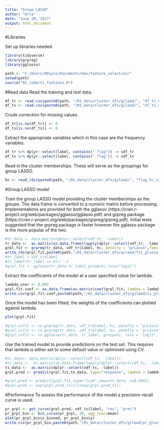 ```yaml
---
title: "Group LASSO"
author: "Orla"
date: "June 20, 2017"
output: html_document
---
```

#Libraries

Set up libraries needed. 

```r
library(tidyverse)
library(grpreg)
library(gglasso)
```



```r
path <- "C:/Users/ODoyle/Documents/dev/feature_selection/"
setwd(path)
source("02_code/fs_funtions.R")

```


#Read data 
Read the training and test data. 
```r
df_tr <- read.csv(paste0(path, "/01_data/cluster_dfs/gilead/", "df_tr_clust.csv"), stringsAsFactors = FALSE)
df_ts <- read.csv(paste0(path, "/01_data/cluster_dfs/gilead/", "df_ts_clust.csv"), stringsAsFactors = FALSE)


```
Crude correction for missing values. 

```r
df_tr[is.na(df_tr)] <- 0 
df_ts[is.na(df_ts)] <- 0 
```


Extract the appropriate variables which in this case are the frequency variables. 

```r
df_tr %>% dplyr::select(label, contains("_flag")) -> vdf_tr
df_ts %>% dplyr::select(label, contains("_flag")) -> vdf_ts

```

Read in the cluster memberships. These will serve as the groupings for group LASSO. 

```r
hc <- read_rds(paste0(path, "/01_data/cluster_dfs/gilead/", "flag_hc_cut.rds"))
```


#Group LASSO model


Train the group LASSO model providing the cluster memberships as the groups. The data frame is converted to a numeric matrix before processing. Implementations are provided for both the gglasso (https://cran.r-project.org/web/packages/gglasso/gglasso.pdf) and grpreg package (https://cran.r-project.org/web/packages/grpreg/grpreg.pdf). Initial tests suggested that the grpreg package is faster however the gglasso package is the more popular of the two. 

```r
#tr_data <- data.matrix(dplyr::select(vdf_tr, -label))
tr_data <-  as.matrix(as.data.frame(lapply(dplyr::select(vdf_tr, -label), as.numeric)))
grpl.fit <- grpreg(tr_data, vdf_tr$label, hc, penalty = "grLasso",family="binomial")
write_rds(grpl.fit,paste0(path,"/01_data/cluster_dfs/gilead/fit_glasso_cluster_flag.rds"))
#tr_label <-vdf_tr$label
#tr_label[tr_label == 0]<- -1
#grpl.fit <- gglasso(tr_data,tr_label,group=hc,loss="logit")
```

Extract the coefficients of the model at a user specified value for lambda. 

```r
lambda_user <- 0.001
grpl.fit.coef <- as.data.frame(as.matrix(coef(grpl.fit, lambda = lambda_user)))
write.csv(grpl.fit.coef,paste0(path,"/01_data/cluster_dfs/gilead/vi_glasso_cluster_flag.csv"))
```

Once the model has been fitted, the weights of the coefficients can plotted against lambda. 
```r
plot(grpl.fit)

```

```r
#grpl.cvfit <- cv.grpreg(tr_data, vdf_tr$label, hc, penalty = "grLasso",family="binomial", nfolds = 5)
#grpl.cvfit <- cv.grpreg(tr_data, vdf_tr$label, hc, penalty = "grLasso",family="binomial", nfolds = 5)
#grpl.cvfit <- cv.gglasso(tr_data, tr_label, group=hc, loss = "logit", pred.loss = "loss", nfolds = 5)
```


Use the trained model to provide predictions on the test set. This requires that lambda is either set to some default value or optimised using CV. 

```r
#ts_data<- data.matrix(dplyr::select(vdf_ts, -label))
#ts_data <-  as.matrix(as.data.frame(lapply(dplyr::select(vdf_ts, -label), as.numeric)))
ts_data <-  as.matrix(dplyr::select(vdf_ts, -label))
grpl.pred <- predict(grpl.fit,ts_data, type="response", lambda = lambda_user)

#grpl.pred <- predict(grpl.fit,type="link",newx=ts_data, s=0.0001)
#grpl.prob <- exp(grpl.pred_ts)/(1+exp(grpl.pred_ts))
``` 

#Performance
To assess the performance of the model a precision-recall curve is used. 

```r
pr_grpl <- get_curve(grpl.pred, vdf_ts$label, "rec", "prec")
pr_grpl_bin <- bin_curve(pr_grpl, 20, agg_func=mean)
plot(pr_grpl_bin$x_binned, pr_grpl_bin$y)
write.csv(pr_grpl_bin,paste0(path,"/01_data/cluster_dfs/gilead/pr_glasso_cluster_flag.csv"))
```



